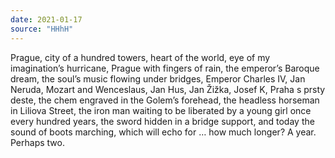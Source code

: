 ```yaml
---
date: 2021-01-17
source: "HHhH"
---
```


Prague, city of a hundred towers, heart of the world, eye of my imagination’s hurricane, Prague with fingers of rain, the emperor’s Baroque dream, the soul’s music flowing under bridges, Emperor Charles IV, Jan Neruda, Mozart and Wenceslaus, Jan Hus, Jan Žižka, Josef K, Praha s prsty deste, the chem engraved in the Golem’s forehead, the headless horseman in Liliova Street, the iron man waiting to be liberated by a young girl once every hundred years, the sword hidden in a bridge support, and today the sound of boots marching, which will echo for … how much longer? A year. Perhaps two.
